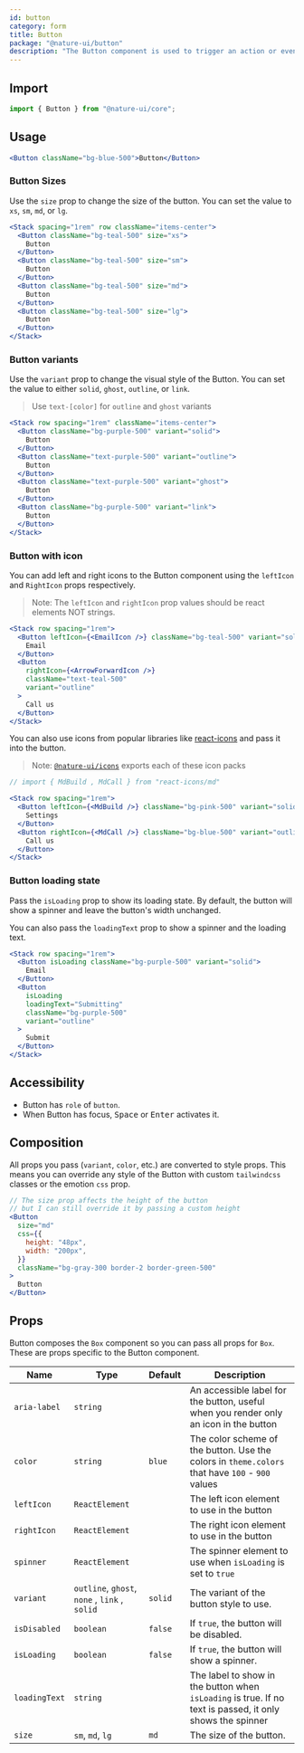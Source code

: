 ```yaml
---
id: button
category: form
title: Button
package: "@nature-ui/button"
description: "The Button component is used to trigger an action or event, such as submitting a form, opening a dialog, canceling an action, or performing a delete operation."
---
```


## Import

```js
import { Button } from "@nature-ui/core";
```

## Usage

```jsx
<Button className="bg-blue-500">Button</Button>
```

### Button Sizes

Use the `size` prop to change the size of the button. You can set the value to
`xs`, `sm`, `md`, or `lg`.

```jsx
<Stack spacing="1rem" row className="items-center">
  <Button className="bg-teal-500" size="xs">
    Button
  </Button>
  <Button className="bg-teal-500" size="sm">
    Button
  </Button>
  <Button className="bg-teal-500" size="md">
    Button
  </Button>
  <Button className="bg-teal-500" size="lg">
    Button
  </Button>
</Stack>
```

### Button variants

Use the `variant` prop to change the visual style of the Button. You can set the
value to either `solid`, `ghost`, `outline`, or `link`.

> Use `text-[color]` for `outline` and `ghost` variants

```jsx
<Stack row spacing="1rem" className="items-center">
  <Button className="bg-purple-500" variant="solid">
    Button
  </Button>
  <Button className="text-purple-500" variant="outline">
    Button
  </Button>
  <Button className="text-purple-500" variant="ghost">
    Button
  </Button>
  <Button className="bg-purple-500" variant="link">
    Button
  </Button>
</Stack>
```

### Button with icon

You can add left and right icons to the Button component using the `leftIcon`
and `RightIcon` props respectively.

> Note: The `leftIcon` and `rightIcon` prop values should be react elements NOT
> strings.

```jsx
<Stack row spacing="1rem">
  <Button leftIcon={<EmailIcon />} className="bg-teal-500" variant="solid">
    Email
  </Button>
  <Button
    rightIcon={<ArrowForwardIcon />}
    className="text-teal-500"
    variant="outline"
  >
    Call us
  </Button>
</Stack>
```

You can also use icons from popular libraries like
[react-icons](https://react-icons.netlify.com) and pass it into the button.

> Note: [`@nature-ui/icons`](/docs/components/icon) exports each of these icon
> packs

```jsx
// import { MdBuild , MdCall } from "react-icons/md"

<Stack row spacing="1rem">
  <Button leftIcon={<MdBuild />} className="bg-pink-500" variant="solid">
    Settings
  </Button>
  <Button rightIcon={<MdCall />} className="bg-blue-500" variant="outline">
    Call us
  </Button>
</Stack>
```

### Button loading state

Pass the `isLoading` prop to show its loading state. By default, the button will
show a spinner and leave the button's width unchanged.

You can also pass the `loadingText` prop to show a spinner and the loading text.

```jsx
<Stack row spacing="1rem">
  <Button isLoading className="bg-purple-500" variant="solid">
    Email
  </Button>
  <Button
    isLoading
    loadingText="Submitting"
    className="bg-purple-500"
    variant="outline"
  >
    Submit
  </Button>
</Stack>
```

## Accessibility

- Button has `role` of `button`.
- When Button has focus, <kbd>Space</kbd> or <kbd>Enter</kbd> activates it.

## Composition

All props you pass (`variant`, `color`, etc.) are converted to style props. This
means you can override any style of the Button with custom `tailwindcss` classes
or the emotion `css` prop.

```jsx
// The size prop affects the height of the button
// but I can still override it by passing a custom height
<Button
  size="md"
  css={{
    height: "48px",
    width: "200px",
  }}
  className="bg-gray-300 border-2 border-green-500"
>
  Button
</Button>
```

## Props

Button composes the `Box` component so you can pass all props for `Box`. These
are props specific to the Button component.

| Name          | Type                                          | Default | Description                                                                                               |
| ------------- | --------------------------------------------- | ------- | --------------------------------------------------------------------------------------------------------- |
| `aria-label`  | `string`                                      |         | An accessible label for the button, useful when you render only an icon in the button                     |
| `color`       | `string`                                      | `blue`  | The color scheme of the button. Use the colors in `theme.colors` that have `100` - `900` values           |
| `leftIcon`    | `ReactElement`                                |         | The left icon element to use in the button                                                                |
| `rightIcon`   | `ReactElement`                                |         | The right icon element to use in the button                                                               |
| `spinner`     | `ReactElement`                                |         | The spinner element to use when `isLoading` is set to `true`                                              |
| `variant`     | `outline`, `ghost`, `none` , `link` , `solid` | `solid` | The variant of the button style to use.                                                                   |
| `isDisabled`  | `boolean`                                     | `false` | If `true`, the button will be disabled.                                                                   |
| `isLoading`   | `boolean`                                     | `false` | If `true`, the button will show a spinner.                                                                |
| `loadingText` | `string`                                      |         | The label to show in the button when `isLoading` is true. If no text is passed, it only shows the spinner |
| `size`        | `sm`, `md`, `lg`                              | `md`    | The size of the button.                                                                                   |
